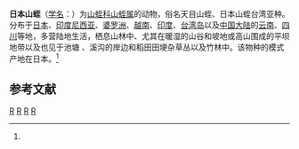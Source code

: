 {{Speciesbox
| genus = Haemadipsa
| species = japonica
| authority = (Whitman, 1886)<ref name='id10302'>{{cite web| url =http://www.bioinfo.cn/db05/BjdwSpecies.php?action=view&id=10302| title =日本山蛭| work =《中国动物物种编目数据库》| publisher =中国科学院微生物研究所| author =中国科学院动物研究所| accessdate =2009-04-16| deadurl =yes| archiveurl =https://web.archive.org/web/20160305060915/http://www.bioinfo.cn/db05/BjdwSpecies.php?action=view&id=10302| archivedate =2016-03-05}}</ref>
}}

'''日本山蛭'''（[[学名|学名]]：{{lang|la|''Haemadipsa japonica''}}）为[[山蛭科|山蛭科]][[山蛭属|山蛭属]]的动物，俗名天目山蛭、日本山蛭台湾亚种。分布于[[日本|日本]]、[[印度尼西亚|印度尼西亚]]、[[婆罗洲|婆罗洲]]、[[越南|越南]]、[[印度|印度]]、[[台湾岛|台湾岛]]以及[[中国大陆|中国大陆]]的[[云南|云南]]、[[四川|四川]]等地，多营陆地生活，栖息山林中、尤其在暖湿的山谷和坡地或高山围成的平坝地带以及也见于池塘 、溪沟的岸边和稻田田埂杂草丛以及竹林中。该物种的模式产地在日本。<ref name='id10302'/>

== 参考文献 ==
{{reflist}}

{{Taxonbar}}

[[Category:山蛭属|R]]
[[Category:台灣環節動物|R]]
[[Category:日本動物|R]]
[[Category:1886年描述的动物|R]]


{{环节动物小作品}}